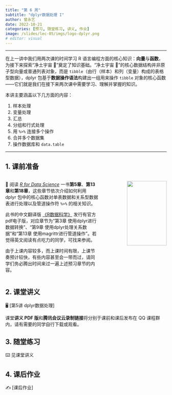 ```yaml
---
title: "第 6 周"
subtitle: "dplyr数据处理 I"
author: 曾永艺
date: 2022-10-21
categories: [预习, 随堂练习, 讲义, 作业]
image: /slides/lec-05/imgs/logo-dplyr.png
# editor: visual
---
```


<hr>

在上一讲中我们用两次课的时间学习 R 语言编程方面的核心知识：**向量**与**函数**，为接下来探索“净土宇宙 🌌”奠定了知识基础。“净土宇宙 🌌”的核心数据结构并非原子型向量或普通列表对象，而是 `tibble`（由行（样本）和列（变量）构成的表格型数据），dplyr 包基于**数据操作语法**构建出一组用来操作 `tibble` 对象的核心函数——它们就是我们在接下来两次课中需要学习、理解并掌握的知识。

本讲主要涵盖以下几方面的内容：

1. 样本处理
2. 变量处理
3. 汇总
4. 分组和行式处理
5. 用 `%>%` 连接多个操作
6. 合并多个数据集
7. 操作数据库和 `data.table`

<hr>

## 1. 课前准备

:::::{.columns}

::::{.column width="60%"}

📖 阅读 [*R for Data Science*](https://r4ds.had.co.nz/) 一书**第5章**、**第13章**和**第18章**，这些章节依次介绍如何利用 dplyr 包中的核心函数对单表数据和关系型数据表进行处理以及管道操作符 `%>%` 的相关知识。

:::{.callout-tip appearance="simple"}
此书的中文翻译版 [《R数据科学》](https://www.ituring.com.cn/book/2113) 发行有官方pdf电子版，对应章节为“第3章 使用dplyr进行数据转换”、“第9章 使用dplyr处理关系数据”和“第13章 使用magrittr进行管道操作”。若觉得英文阅读有点吃力的同学，可找来参阅。
:::

:::{.callout-warning appearance="simple"}
由于上课内容较多，而上课时间有限，上课节奏预计较快，有些内容甚至会一带而过，请同学们务必腾出时间来过一遍上述预习章节的内容。
:::

::::

::::{.column width="40%"}
:::{style="text-align:right"}
<img src="https://d33wubrfki0l68.cloudfront.net/b88ef926a004b0fce72b2526b0b5c4413666a4cb/24a30/cover.png" class="cover" width="80%"/>
:::
::::

:::::

## 2. 课堂讲义

🖥️
[第5讲 dplyr数据处理]<!-- (/slides/lec-05/L05_Transformation.html) -->

:::{.callout-note appearance="simple"}
课堂**讲义 PDF 版**和**腾讯会议云录制链接**将分别于课前和课后发布在 QQ 课程群内，请有需要的同学自行下载或观看。
:::

## 3. 随堂练习

⌨️ 见课堂讲义

## 4. 课后作业

✍️ [课后作业]<!-- (/hw/hw-05.qmd) -->

<br>

<!-- ::: {style="font-size:0.875em; text-align:right"} -->
<!-- 回到 [课程安排](../schedule.qmd) ⏎ -->
<!-- ::: -->
